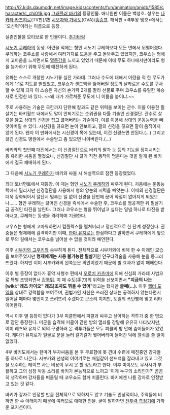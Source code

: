 http://i2.kids.daumcdn.net/image.kids/contents/fun/animation/anidb/1585/character/c_chi019.jpg
[[그래플러 바키]]의 등장인물. 애니원판 이름은 백성호. 성우는 [[나카타 카즈히로]](TV판)/故 [[시오자와 가네토]](OVA)/[[홍승표]].
해적판 <격투왕 맹호>에서는 '오신혁'이라는 이름으로 등장.

실존인물을 모티브로 한 인물이다. [[추가바람]]

[[시노기 쿠레하]]의 동생. 어렸을 적에는 형인 시노기 쿠레하보다 모든 면에서 뒤떨어졌다. 쿠레하는 코우쇼를 사랑해서 여러가지로 도움을 주고 돌봐주고 있었지만, 코우쇼는 형에게 고마움을 느끼면서도 [[열등감]]을 느끼고 있었기 때문에 이에 무도 하나에서만이라도 형을 능가하기 위해 무도에 매진하게 된다.

유파는 스스로 개창한 시노기류 실전 가라데. 그러나 수도에 대해서 어렸을 적 한 무도가에게 1:1로 지도를 받았었고, 코우쇼가 샌드백을 뚫어버릴 정도의 날카로운 수도를 구사할 수 있게 되자 이 스승은 자신의 손가락 2개를 잘라 선물로 주며 코우쇼를 유일한 계승자로 인정한 바 있다. ~~왜 내가 가르쳐준 무도에 니 이름을 붙이냐.~~

주로 사용하는 기술은 극한까지 단련해 칼과도 같은 위력을 보이는 관수. 이를 이용한 필살기는 바키월드 내에서도 말이 안되기로는 순위권을 다툴 기술인 신경절단. 관수로 살갗을 뚫고 상대의 신경을 잡고 끊어버리는 기술이다. 이를 이용해 상대의 운동능력을 빼앗아버릴 수 있다. 시신경을 끊으면 눈이 안보이고, 팔의 신경을 끊으면 팔이 움직이지 않게 된다. 왠지 이 만화에서는 시신경이 목에 있는데, 이건 신경쓰면 안된다.(…) 그리고 끊긴 신경도 병원에서 수술받고 좀 있으면 나아버린다.(…)

바키와의 첫번째 대전에서는 이 신경절단으로 바키의 팔과 눈 등의 기능을 정지시키는 등 유리한 싸움을 펼쳤으나, 신경절단 시 끊기 직전 동작이 멈춘다는 것을 알게 된 바키에게 결국 패배하게 된다. 

그 다음에 [[시노기 쿠레하]]가 바키와 싸울 시 해설역으로 잠깐 등장했었다.

최대 토너먼트에서 재등장. 이 때는 형인 [[시노기 쿠레하]]와 싸우게 된다. 처음에는 운동능력에서 밀리지만 신경절단을 사용해서 형의 양눈의 시력을 빼앗는다. 이때의 신경절단은 더욱 강화되어서 절단시 멈추는 일 없이 신경을 단번에 끊어 약점이 없어지게 되었으나…… 형인 쿠레하는 끊어진 신경을 즉석에서 수술한 후, 코우쇼를 맹공격한 뒤 필살기급 공격인 타진을 날린다. 그러나 코우쇼는 형을 뛰어넘고 싶다는 일념 하나로 타진을 받아내고, 쿠레하는 동생을 격려하며 기권한다.

코우쇼는 형에게 고마워하면서 컴플렉스를 떨쳐버리고 정신적으로 한 단계 성장한다. 관중들은 형제애에 감격하지만 이때, [[한마 유지로]]는 한심하다고 말하면서 쿠레하에게 앞으로 무의 길에서는 코우쇼를 넘어설 수 없을 것이라 예언한다.

이후 [[시부카와 고우키]]와 승부하게 된다. 전체적으로 시부카와에 비해 한 수 아래인 모습을 보여주었지만 '''형제에게는 사용 불가능한 필살기'''인 안구타격술을 사용해 눈을 뭉그러뜨렸다. 하지만 이미 시부카와의 왼쪽눈은 의안이었기 때문에 별 효과가 없이 패배한다.

이후 별 등장이 없다가 흉악 사형수 편에서 [[오로치 카츠미]]에 의해 신심회 가라데 사범으로 특별 초빙되면서 [[갑툭튀]]. 이 때 수도(手刀)의 위력을 선보이면서 '''"지금의 나는 [wiki:"레츠 카이오" 레츠]조차도 꺾을 수 있어"'''라고는 했지만 '''글쎄(...).'''
이후 [[헥터 도일]]을 상대로 강력함을 보여주며, 권법가인 자신은 쓰러진 상대는 공격하지 않는다면서 일어날 때마다 몇번이고 쓰려뜨려 주겠다고 큰소리 치지만, 도일의 폭탄빵에 맞고 리타이어한다.

역시 이후 별 등장이 없다가 3부 피클편에서 피클과 싸우고 싶어하는 격투가 중 한 명으로 잠깐 등장한다. 미군을 습격해 피클이 갇힌 방의 열쇠를 강탈해 유유히 나타났지만, 이미 레츠와 유지로 외의 구경하러 온 격투가들은 모두 피클의 방 안에 숨어들어가 있었다. 게다가 유지로가 얼굴로 문을 눌러 갈기갈기 찢어버리며 들어간 덕에 열쇠를 쓸 일이 없었다.

4부 바키도에서는 한마가 부자싸움을 본 후 무료함에 못 견뎌 수련에 매진중인 강자들 중 하나로 나온다. 시부카와 선생의 이야기로는 매일같이 샌드백을 잘라내고 있고 그것을 보수하는 테이프 사는 비용이 무시 못 할 정도라고 한다. 이후 미야모토 무사시가 부활하고 그의 심장 박동 소리를 바키가 본능적으로 느끼고 '이게 누구의 소리인가?' 곰곰히 생각하며 강자들을 떠올릴 때 코우쇼도 함께 떠올린다. 바키에겐 나름 강자로 인정받고 있는 것 같다.

바키가 강자로 인정할 만큼 전체적으로 약하지도 않고 기술도 인상적이나, 주역들에 비하면 한 수 아래이기 때문에 여러모로 애매한 인물.
굳이 말하자면 [[전투력 측정기]]에 가까운 포지션이다.
